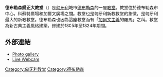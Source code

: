 '''德布勒森歸正大教堂'''（{{lang-hu|Reformátús Nagytemplom}}）是[[匈牙利|匈牙利]]城市[[德布勒森|德布勒森]]的一座[[教堂|教堂]]。教堂位於德布勒森市中心，科蘇特廣場和加爾文廣場之間。教堂也是匈牙利新教教堂的象徵，是匈牙利最大的新教教堂。德布勒森也因為這座教堂而有「[[加爾文主義|加爾文主義]]的羅馬」之稱。教堂為新古典主義風格建築，修建於1805年至1824年期間。

==外部連結==
{{commons category|Great Protestant Church of Debrecen}}
* [https://web.archive.org/web/20110716144558/http://www.magyartemplomok.hu/index.php?grp=2&akt=43 Photo gallery]
* [https://web.archive.org/web/20060621180950/http://80.75.224.71/sample/LvAppl/lvappl.htm Live Webcam]
{{coord|47|31|55|N|21|37|26|E|region:HU_source:dewiki|display=title}}

[[Category:匈牙利教堂|Category:匈牙利教堂]]
[[Category:德布勒森|Category:德布勒森]]